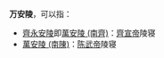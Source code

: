 '''万安陵'''，可以指：

* [[齊永安陵|齊永安陵]]即[[萬安陵_(南齊)|萬安陵 (南齊)]]：[[齊宣帝|齊宣帝]]陵寝
* [[萬安陵_(南陳)|萬安陵 (南陳)]]：[[陈武帝|陈武帝]]陵寝

{{Disambig|cat=三字墓葬建筑消歧义}}